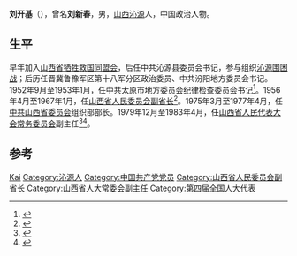 '''刘开基'''（{{bd|1912年||1993年}}），曾名'''刘新春'''，男，[[山西|山西]][[沁源|沁源]]人，中国政治人物。

== 生平 ==
早年加入[[山西省牺牲救国同盟会|山西省牺牲救国同盟会]]，后任中共沁源县委员会书记，参与组织[[沁源围困战|沁源围困战]]；后历任晋冀鲁豫军区第十八军分区政治委员、中共汾阳地方委员会书记。1952年9月至1953年1月，任中共太原市地方委员会纪律检查委员会书记<ref>{{cite news|title=永远的旗帜：周总理关爱刘开基|url=http://news.163.com/11/0629/05/77MLSA3H00014AED.html|accessdate=2013-12-31|newspaper=网易|archive-url=https://web.archive.org/web/20140101130151/http://news.163.com/11/0629/05/77MLSA3H00014AED.html|archive-date=2014-01-01|dead-url=yes}}</ref>。1956年4月至1967年1月，任[[山西省人民委员会|山西省人民委员会]][[山西省省长列表|副省长]]<ref>{{cite news|title=喊破嗓子不如做出样子：刘开基副省长“罢饭”|url=http://www.china.com.cn/guoqing/2013-05/17/content_28853530_2.htm|accessdate=2013-12-31|newspaper=中国日报|archive-date=2019-08-03|archive-url=https://web.archive.org/web/20190803141226/http://www.china.com.cn/guoqing/2013-05/17/content_28853530_2.htm|dead-url=no}}</ref>。1975年3月至1977年4月，任[[中共山西省委员会|中共山西省委员会]]组织部部长。1979年12月至1983年4月，任[[山西省人民代表大会常务委员会|山西省人民代表大会常务委员会]]副主任<ref>{{cite journal|author=侯文正 郭天红|title=《《灵空山志》》/卷十 人物-第一章 历代名人|journal=山西出版集团·三晋出版社|month=2009年10月|url=http://d.wanfangdata.com.cn/LocalChronicleItem_9488519.aspx|access-date=2013-12-31|archive-date=2014-01-01|archive-url=https://web.archive.org/web/20140101114436/http://d.wanfangdata.com.cn/LocalChronicleItem_9488519.aspx|dead-url=no}}</ref><ref>{{cite news|title=纪念刘开基同志诞辰100周年暨《公仆刘开基》首发座谈会在并举行|url=http://news.daynews.com.cn/hyxw/1376062.html|accessdate=2013-12-31|newspaper=山西新闻网|deadurl=yes|archiveurl=https://web.archive.org/web/20140101071439/http://news.daynews.com.cn/hyxw/1376062.html|archivedate=2014-01-01}}</ref>。

== 参考 ==
{{reflist}}

{{中国政治人物小作品}}

{{Authority control}}
{{DEFAULTSORT:Liu刘}}
[[Category:刘姓|Kai]]
[[Category:沁源人|Category:沁源人]]
[[Category:中国共产党党员|Category:中国共产党党员]]
[[Category:山西省人民委员会副省长|Category:山西省人民委员会副省长]]
[[Category:山西省人大常委会副主任|Category:山西省人大常委会副主任]]
[[Category:第四届全国人大代表|Category:第四届全国人大代表]]